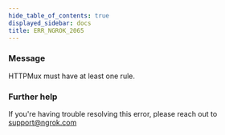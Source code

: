 ```yaml
---
hide_table_of_contents: true
displayed_sidebar: docs
title: ERR_NGROK_2065
---
```


### Message

HTTPMux must have at least one rule.

<ErrorDetails />

### Further help

If you're having trouble resolving this error, please reach out to [support@ngrok.com](mailto:support@ngrok.com?subject=Help%20with%20ERR_NGROK_2065)
